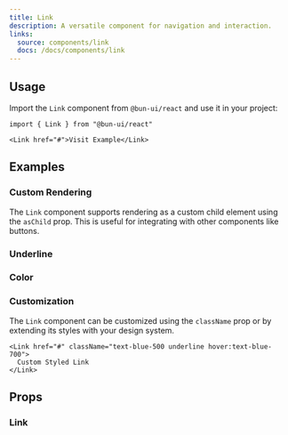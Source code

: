 ```yaml
---
title: Link
description: A versatile component for navigation and interaction.
links:
  source: components/link
  docs: /docs/components/link
---
```


<ComponentPreview name="link-basic" />

## Usage

Import the `Link` component from `@bun-ui/react` and use it in your project:

```tsx
import { Link } from "@bun-ui/react"
```

```tsx
<Link href="#">Visit Example</Link>
```

## Examples

### Custom Rendering

The `Link` component supports rendering as a custom child element using the
`asChild` prop. This is useful for integrating with other components like
buttons.

<ComponentPreview name="link-customized" />

### Underline

<ComponentPreview name="link-underline" />

### Color

<ComponentPreview name="link-colors" />

### Customization

The `Link` component can be customized using the `className` prop or by
extending its styles with your design system.

```tsx
<Link href="#" className="text-blue-500 underline hover:text-blue-700">
  Custom Styled Link
</Link>
```

## Props

### Link

<APITable interfaceName="LinkProps" />
